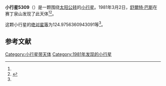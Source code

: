 {{Infobox planet
| bgcolour = #FFFFC0
| name = 5309 MacPherson
| symbol = 
| image = 
| caption = 
| discovery = yes
| discovery_ref = 
| discoverer = [[舒爾特·巴斯|舒爾特·巴斯]]
| discovery_site = [[赛丁泉山|赛丁泉山]] 
| discovered = 1981年3月2日
| designations = yes
| mp_name = 
| named_after = 
| alt_names = 1981 ED25/ 1975 NO1 / 1982 SD5
| mp_category = [[主带小行星|主带小行星]]
| orbit_ref = <ref name="a">[http://ssd.jpl.nasa.gov/sbdb.cgi?sstr=5309 5309 MacPherson] {{Wayback|url=http://ssd.jpl.nasa.gov/sbdb.cgi?sstr=5309 |date=20140922093642 }}，小行星數據庫瀏覽器（JPL Small-Body Database Browser）－[[美国国家航空航天局|美国国家航空航天局]]喷气推进实验室</ref>
| epoch = 2456400.5 (2013年4月18日更新)
| aphelion = {{convert|2.778064263814031|AU|km|3|abbr=on|lk=out}}
| perihelion = {{convert|1.726752862343248|AU|km|3|abbr=on}}
| semimajor = {{convert|2.252408563078639|AU|km|3|abbr=on}}
| eccentricity = 0.233374934
| period = 1234.721986 [[日|日]]<br />3.38[[儒略年|儒略年]]
| avg_speed = 
| inclination = 4.042469518197084
| asc_node = 202.3455320161214
| mean_anomaly = 
| arg_peri = 124.9756360943091
| satellites = 
| physical_characteristics = yes
| dimensions = 
| mass = 
| density = 
| surface_grav = 
| escape_velocity = 
| sidereal_day = 
| axial_tilt = 
| pole_ecliptic_lat = 
| pole_ecliptic_lon = 
| albedo = 
| temperatures= 
| temp_name1 = 
| mean_temp_1 = 
| max_temp_1 = 
| temp_name2 = 
| max_temp_2 = 
| spectral_type = 
| abs_magnitude = 124.9756360943091
}}

'''小行星5309'''（{{lang-en|5309 MacPherson}}）是一颗围绕[[太阳|太阳]][[公转|公转]]的[[小行星|小行星]]。1981年3月2日，[[舒爾特·巴斯|舒爾特·巴斯]]在赛丁泉山发现了此天体<ref name="a" /><ref>{{cite news|title=小行星列表|url=http://cfa-www.harvard.edu/iau/lists/NumberedMPs.txt|accessdate=2013-07-08|newspaper=哈佛大学|archive-date=2008-05-17|archive-url=https://web.archive.org/web/20080517010638/http://cfa-www.harvard.edu/iau/lists/NumberedMPs.txt|dead-url=no}}</ref>。

这颗小行星的[[绝对星等|绝对星等]]为124.9756360943091等<ref name="a" />。

==参考文献==
{{reflist}}
{{Minor Planet Number|[[小行星5308|小行星5308]]|[[小行星5310|小行星5310]]}}

{{小天体}}

[[Category:小行星带天体|Category:小行星带天体]]
[[Category:1981年发现的小行星|Category:1981年发现的小行星]]

{{asteroid-stub}}